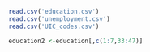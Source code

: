 ```r
read.csv('education.csv')
read.csv('unemployment.csv')
read.csv('UIC_codes.csv')
```

```r
education2 <-education[,c(1:7,33:47)]
```
